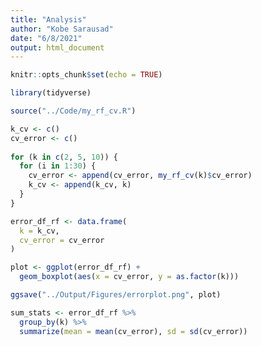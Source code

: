 ```yaml
---
title: "Analysis"
author: "Kobe Sarausad"
date: "6/8/2021"
output: html_document
---
```


```r
knitr::opts_chunk$set(echo = TRUE)

library(tidyverse)

source("../Code/my_rf_cv.R")

```

```r
k_cv <- c()
cv_error <- c()
  
for (k in c(2, 5, 10)) {
  for (i in 1:30) {
    cv_error <- append(cv_error, my_rf_cv(k)$cv_error)
    k_cv <- append(k_cv, k)
  }
}

error_df_rf <- data.frame(
  k = k_cv,
  cv_error = cv_error
)

plot <- ggplot(error_df_rf) +
  geom_boxplot(aes(x = cv_error, y = as.factor(k)))

ggsave("../Output/Figures/errorplot.png", plot)

sum_stats <- error_df_rf %>% 
  group_by(k) %>% 
  summarize(mean = mean(cv_error), sd = sd(cv_error))

```
